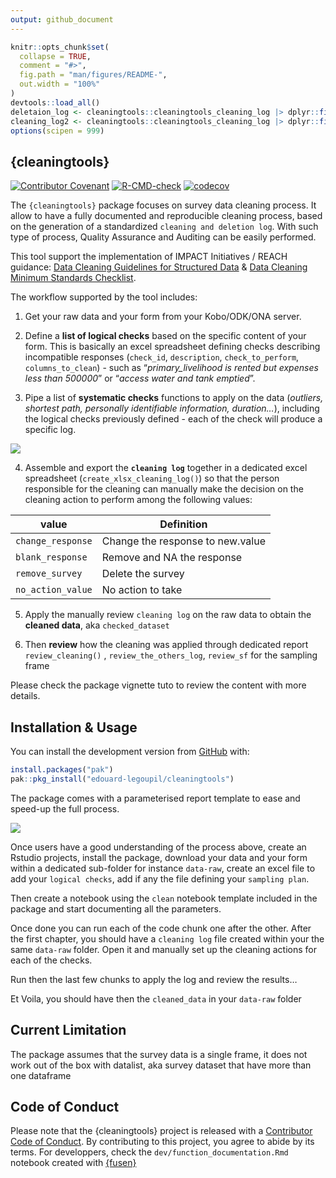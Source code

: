 ```yaml
---
output: github_document
---
```


```r
knitr::opts_chunk$set(
  collapse = TRUE,
  comment = "#>",
  fig.path = "man/figures/README-",
  out.width = "100%"
)
devtools::load_all()
deletaion_log <- cleaningtools::cleaningtools_cleaning_log |> dplyr::filter(change_type == "remove_survey")
cleaning_log2 <- cleaningtools::cleaningtools_cleaning_log |> dplyr::filter(change_type != "remove_survey")
options(scipen = 999)
```

## {cleaningtools}

<!-- badges: start -->
[![Contributor Covenant](https://img.shields.io/badge/Contributor%20Covenant-2.1-4baaaa.svg)](code_of_conduct.md)
[![R-CMD-check](https://github.com/impact-initiatives/cleaningtools/actions/workflows/R-CMD-check.yaml/badge.svg)](https://github.com/impact-initiatives/cleaningtools/actions/workflows/R-CMD-check.yaml)
[![codecov](https://codecov.io/gh/impact-initiatives/cleaningtools/branch/master/graph/badge.svg?token=SOH3NGXQDU)](https://codecov.io/gh/impact-initiatives/cleaningtools)
<!-- badges: end -->

The `{cleaningtools}` package focuses on survey data cleaning process. It allow to have a fully documented and reproducible cleaning process, based on the generation of a standardized `cleaning and deletion log`. With such type of process, Quality Assurance and Auditing can be easily performed. 

This tool support the implementation of IMPACT Initiatives / REACH guidance: [Data Cleaning Guidelines for Structured Data](https://www.reachresourcecentre.info/wp-content/uploads/2022/05/IMPACT_Data-Cleaning-Guidelines_FINAL_To-share-11.pdf) & [Data Cleaning Minimum Standards Checklist](https://www.reachresourcecentre.info/wp-content/uploads/2020/03/IMPACT_Memo_Data-Cleaning-Min-Standards-Checklist_28012020-1.pdf).

The workflow supported by the tool includes:

 1. Get your raw data and your form from your Kobo/ODK/ONA server.
 
 2. Define a __list of logical checks__ based on the specific content of your form. This is basically an excel spreadsheet defining checks describing incompatible responses (`check_id`,	`description`,	`check_to_perform`,	`columns_to_clean`) - such as "_primary_livelihood is rented but expenses less than 500000_" or "_access water and tank emptied_".
 
 3. Pipe a list of __systematic checks__ functions to apply on the data (_outliers, shortest path, personally identifiable information, duration..._), including the logical checks previously defined - each of the check will produce a specific log.
 
 ![](https://raw.githubusercontent.com/Edouard-Legoupil/cleaningtools/master/inst/clean_log.png)
 
 
 4. Assemble and export the __`cleaning log`__ together in a dedicated excel spreadsheet (`create_xlsx_cleaning_log()`) so that the person responsible for the cleaning can manually make the decision on the cleaning action to perform among the following values:

|value|Definition|
|-----|----------|
|`change_response`|Change the response to new.value|
|`blank_response`|Remove and NA the response|
|`remove_survey`|Delete the survey|
|`no_action_value`|No action to take|

 5. Apply the manually review `cleaning log` on the raw data to obtain the __cleaned data__, aka `checked_dataset` 
 
 6. Then __review__ how the cleaning was applied through dedicated report `review_cleaning()` , `review_the_others_log`, `review_sf` for the sampling frame 
 
 
Please check the package vignette tuto to review the content with more details. 


## Installation & Usage

You can install the development version from [GitHub](https://github.com/) with:

``` r
install.packages("pak")  
pak::pkg_install("edouard-legoupil/cleaningtools")
```

The package comes with a parameterised report template to ease and speed-up the full process. 

 ![](https://raw.githubusercontent.com/Edouard-Legoupil/cleaningtools/master/inst/template.png)


Once users have a good understanding of the process above, create an Rstudio projects, install the package, download your data and your form within a dedicated sub-folder for instance `data-raw`, create an excel file to add your `logical checks`, add if any the file defining your `sampling plan`.

Then create a notebook using the `clean` notebook template included in the package and start documenting all the parameters. 

Once done you can run each of the code chunk one after the other. After the first chapter, you should have a `cleaning log` file created within your the same `data-raw` folder. Open it and manually set up the cleaning actions for each of the checks.

Run then the last few chunks to apply the log and review the results... 

Et Voila, you should have then the `cleaned_data` in your  `data-raw` folder

## Current Limitation

The package assumes that the survey data is a single frame, it does not work out of the box with datalist, aka survey dataset that have more than one dataframe

## Code of Conduct

Please note that the {cleaningtools} project is released with a [Contributor Code of Conduct](https://impact-initiatives.github.io/cleaningtools/CODE_OF_CONDUCT.html). By contributing to this project, you agree to abide by its terms. For developpers, check the `dev/function_documentation.Rmd` notebook created with [{fusen}](https://thinkr-open.github.io/fusen/index.html)


